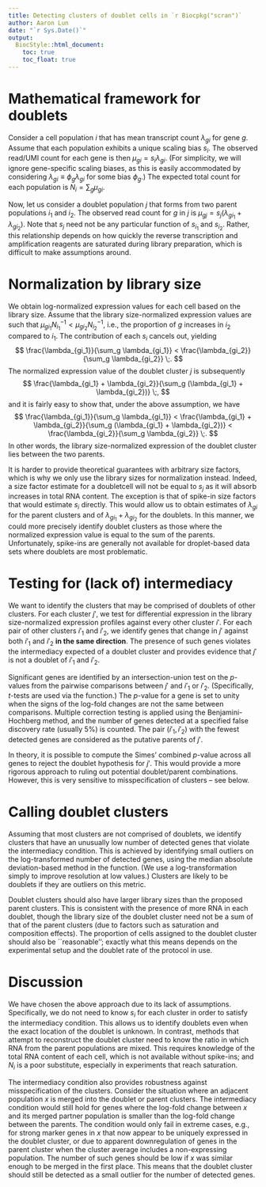 ```yaml
---
title: Detecting clusters of doublet cells in `r Biocpkg("scran")`
author: Aaron Lun
date: "`r Sys.Date()`"
output:
  BiocStyle::html_document:
    toc: true
    toc_float: true
---
```


# Mathematical framework for doublets

Consider a cell population $i$ that has mean transcript count $\lambda_{gi}$ for gene $g$.
Assume that each population exhibits a unique scaling bias $s_i$.
The observed read/UMI count for each gene is then $\mu_{gi}=s_i\lambda_{gi}$.
(For simplicity, we will ignore gene-specific scaling biases, as this is easily accommodated by considering $\lambda_{gi} \equiv \phi_g \lambda_{gi}$ for some bias $\phi_g$.)
The expected total count for each population is $N_i = \sum_g \mu_{gi}$.

Now, let us consider a doublet population $j$ that forms from two parent populations $i_1$ and $i_2$.
The observed read count for $g$ in $j$ is $\mu_{gj} = s_j (\lambda_{gi_1} + \lambda_{gi_2})$.
Note that $s_j$ need not be any particular function of $s_{i_1}$ and $s_{i_2}$.
Rather, this relationship depends on how quickly the reverse transcription and amplification reagents are saturated during library preparation, which is difficult to make assumptions around.

# Normalization by library size

We obtain log-normalized expression values for each cell based on the library size.
Assume that the library size-normalized expression values are such that $\mu_{gi_1}N_{i_1}^{-1} < \mu_{gi_2}N_{i_2}^{-1}$, 
i.e., the proportion of $g$ increases in $i_2$ compared to $i_1$.
The contribution of each $s_i$ cancels out, yielding
$$
\frac{\lambda_{gi_1}}{\sum_g \lambda_{gi_1}} < \frac{\lambda_{gi_2}}{\sum_g \lambda_{gi_2}} \;.
$$
The normalized expression value of the doublet cluster $j$ is subsequently 
$$
\frac{\lambda_{gi_1} + \lambda_{gi_2}}{\sum_g (\lambda_{gi_1} + \lambda_{gi_2})} \;,
$$
and it is fairly easy to show that, under the above assumption, we have
$$
\frac{\lambda_{gi_1}}{\sum_g \lambda_{gi_1}} < 
\frac{\lambda_{gi_1} + \lambda_{gi_2}}{\sum_g (\lambda_{gi_1} + \lambda_{gi_2})}  < 
\frac{\lambda_{gi_2}}{\sum_g \lambda_{gi_2}} \;.
$$
In other words, the library size-normalized expression of the doublet cluster lies between the two parents.

It is harder to provide theoretical guarantees with arbitrary size factors, which is why we only use the library sizes for normalization instead.
Indeed, a size factor estimate for a doubletcell will not be equal to $s_j$ as it will absorb increases in total RNA content.
The exception is that of spike-in size factors that would estimate $s_i$ directly.
This would allow us to obtain estimates of $\lambda_{gi}$ for the parent clusters and of $\lambda_{gi_1} + \lambda_{gi_2}$ for the doublets.
In this manner, we could more precisely identify doublet clusters as those where the normalized expression value is equal to the sum of the parents.
Unfortunately, spike-ins are generally not available for droplet-based data sets where doublets are most problematic.

# Testing for (lack of) intermediacy

We want to identify the clusters that may be comprised of doublets of other clusters.
For each cluster $j'$, we test for differential expression in the library size-normalized expression profiles against every other cluster $i'$.
For each pair of other clusters $i'_1$ and $i'_2$, we identify genes that change in $j'$ against both $i'_1$ and $i'_2$ **in the same direction**.
The presence of such genes violates the intermediacy expected of a doublet cluster and provides evidence that $j'$ is not a doublet of $i'_1$ and $i'_2$.

Significant genes are identified by an intersection-union test on the $p$-values from the pairwise comparisons between $j'$ and $i'_1$ or $i'_2$. 
(Specifically, $t$-tests are used via the \texttt{findMarkers} function.)
The $p$-value for a gene is set to unity when the signs of the log-fold changes are not the same between comparisons.
Multiple correction testing is applied using the Benjamini-Hochberg method, and the number of genes detected at a specified false discovery rate (usually 5\%) is counted.
The pair $(i'_1, i'_2)$ with the fewest detected genes are considered as the putative parents of $j'$.

In theory, it is possible to compute the Simes' combined $p$-value across all genes to reject the doublet hypothesis for $j'$.
This would provide a more rigorous approach to ruling out potential doublet/parent combinations.
However, this is very sensitive to misspecification of clusters -- see below.

# Calling doublet clusters

Assuming that most clusters are not comprised of doublets, we identify clusters that have an unusually low number of detected genes that violate the intermediacy condition.
This is achieved by identifying small outliers on the log-transformed number of detected genes, using the median absolute deviation-based method in the \texttt{isOutlier} function.
(We use a log-transformation simply to improve resolution at low values.)
Clusters are likely to be doublets if they are outliers on this metric. 

Doublet clusters should also have larger library sizes than the proposed parent clusters.
This is consistent with the presence of more RNA in each doublet, though the library size of the doublet cluster need not be a sum of that of the parent clusters
(due to factors such as saturation and composition effects).
The proportion of cells assigned to the doublet cluster should also be ``reasonable'';
exactly what this means depends on the experimental setup and the doublet rate of the protocol in use.

# Discussion

We have chosen the above approach due to its lack of assumptions.
Specifically, we do not need to know $s_i$ for each cluster in order to satisfy the intermediacy condition.
This allows us to identify doublets even when the exact location of the doublet is unknown.
In contrast, methods that attempt to reconstruct the doublet cluster need to know the ratio in which RNA from the parent populations are mixed.
This requires knowledge of the total RNA content of each cell, which is not available without spike-ins;
and $N_i$ is a poor substitute, especially in experiments that reach saturation.

The intermediacy condition also provides robustness against misspecification of the clusters.
Consider the situation where an adjacent population $x$ is merged into the doublet or parent clusters.
The intermediacy condition would still hold for genes where the log-fold change between $x$ and its merged partner population is smaller than the log-fold change between the parents.
The condition would only fail in extreme cases, e.g., for strong marker genes in $x$ that now appear to be uniquely expressed in the doublet cluster,
or due to apparent downregulation of genes in the parent cluster when the cluster average includes a non-expressing population.
The number of such genes should be low if $x$ was similar enough to be merged in the first place.
This means that the doublet cluster should still be detected as a small outlier for the number of detected genes.
